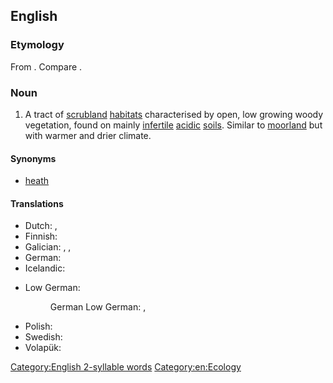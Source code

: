 ==English==

===Etymology===
From {{compound|en|heath|land}}. Compare {{cog|stq|Heedelound||heathland}}.

===Noun===
{{en-noun|~}}
{{wikipedia}}

# A tract of [[scrubland]] [[habitat]]s characterised by open, low growing woody vegetation, found on mainly [[infertile]] [[acidic]] [[soil]]s. Similar to [[moorland]] but with warmer and drier climate.

====Synonyms====
* [[heath]]

====Translations====
{{trans-top|heathland}}
* Dutch: {{t+|nl|heide|c}}, {{t+|nl|dopheide|c}}
* Finnish: {{t+|fi|nummi}}
* Galician: {{t+|gl|uceira|f}}, {{t+|gl|uzal}}, {{t+|gl|ucedo}}
* German: {{t|de|Heideland|n}}
* Icelandic: {{t|is|heiði|f}}
{{trans-mid}}
* Low German:
*: German Low German: {{t|nds-de|Heidland|n}}, {{t|nds-de|Heidloo|n}}
* Polish: {{t+|pl|wrzosowisko|n}}
* Swedish: {{t+|sv|hedmark|c}}
* Volapük: {{t+|vo|brüyäralän}}
{{trans-bottom}}

[[Category:English 2-syllable words]]
[[Category:en:Ecology]]